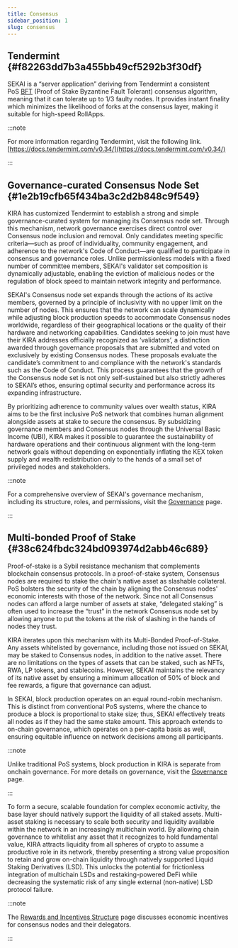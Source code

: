 ```yaml
---
title: Consensus
sidebar_position: 1
slug: consensus
---
```





## Tendermint {#f82263dd7b3a455bb49cf5292b3f30df}


SEKAI is a “server application” deriving from Tendermint a consistent PoS [BFT](https://en.wikipedia.org/wiki/Byzantine_fault_tolerance) (Proof of Stake Byzantine Fault Tolerant) consensus algorithm, meaning that it can tolerate up to 1/3 faulty nodes. It provides instant finality which minimizes the likelihood of forks at the consensus layer, making it suitable for high-speed RollApps.


:::note

For more information regarding Tendermint, visit the following link. [https://docs.tendermint.com/v0.34/](https://docs.tendermint.com/v0.34/)

:::




## Governance-curated Consensus Node Set {#1e2b19cfb65f434ba3c2d2b848c9f549}


KIRA has customized Tendermint to establish a strong and simple governance-curated system for managing its Consensus node set. Through this mechanism, network governance exercises direct control over Consensus node inclusion and removal. Only candidates meeting specific criteria—such as proof of individuality, community engagement, and adherence to the network's Code of Conduct—are qualified to participate in consensus and governance roles. Unlike permissionless models with a fixed number of committee members, SEKAI's validator set composition is dynamically adjustable, enabling the eviction of malicious nodes or the regulation of block speed to maintain network integrity and performance.


SEKAI's Consensus node set expands through the actions of its active members, governed by a principle of inclusivity with no upper limit on the number of nodes. This ensures that the network can scale dynamically while adjusting block production speeds to accommodate Consensus nodes worldwide, regardless of their geographical locations or the quality of their hardware and networking capabilities. Candidates seeking to join must have their KIRA addresses officially recognized as ‘validators’, a distinction awarded through governance proposals that are submitted and voted on exclusively by existing Consensus nodes. These proposals evaluate the candidate’s commitment to and compliance with the network's standards such as the Code of Conduct. This process guarantees that the growth of the Consensus node set is not only self-sustained but also strictly adheres to SEKAI’s ethos, ensuring optimal security and performance across its expanding infrastructure.


By prioritizing adherence to community values over wealth status, KIRA aims to be the first inclusive PoS network that combines human alignment alongside assets at stake to secure the consensus. By subsidizing governance members and Consensus nodes through the Universal Basic Income (UBI), KIRA makes it possible to guarantee the sustainability of hardware operations and their continuous alignment with the long-term network goals without depending on exponentially inflating the KEX token supply and wealth redistribution only to the hands of a small set of privileged nodes and stakeholders.


:::note

For a comprehensive overview of SEKAI's governance mechanism, including its structure, roles, and permissions, visit the [Governance](/learn/what-is-kira/backend---sekai/governance) page.

:::




## Multi-bonded Proof of Stake {#38c624fbdc324bd093974d2abb46c689}


Proof-of-stake is a Sybil resistance mechanism that complements blockchain consensus protocols. In a proof-of-stake system, Consensus nodes are required to stake the chain's native asset as slashable collateral. PoS bolsters the security of the chain by aligning the Consensus nodes' economic interests with those of the network. Since not all Consensus nodes can afford a large number of assets at stake, “delegated staking” is often used to increase the “trust” in the network Consensus node set by allowing anyone to put the tokens at the risk of slashing in the hands of nodes they trust.


KIRA iterates upon this mechanism with its Multi-Bonded Proof-of-Stake. Any assets whitelisted by governance, including those not issued on SEKAI, may be staked to Consensus nodes, in addition to the native asset. There are no limitations on the types of assets that can be staked, such as NFTs, RWA, LP tokens, and stablecoins. However, SEKAI maintains the relevancy of its native asset by ensuring a minimum allocation of 50% of block and fee rewards, a figure that governance can adjust.


In SEKAI, block production operates on an equal round-robin mechanism. This is distinct from conventional PoS systems, where the chance to produce a block is proportional to stake size; thus, SEKAI effectively treats all nodes as if they had the same stake amount. This approach extends to on-chain governance, which operates on a per-capita basis as well, ensuring equitable influence on network decisions among all participants.


:::note

Unlike traditional PoS systems, block production in KIRA is separate from onchain governance. For more details on governance, visit the [Governance](/learn/what-is-kira/backend---sekai/governance) page.

:::




To form a secure, scalable foundation for complex economic activity, the base layer should natively support the liquidity of all staked assets. Multi-asset staking is necessary to scale both security and liquidity available within the network in an increasingly multichain world. By allowing chain governance to whitelist any asset that it recognizes to hold fundamental value, KIRA attracts liquidity from all spheres of crypto to assume a productive role in its network, thereby presenting a strong value proposition to retain and grow on-chain liquidity through natively supported Liquid Staking Derivatives (LSD). This unlocks the potential for frictionless integration of multichain LSDs and restaking-powered DeFi while decreasing the systematic risk of any single external (non-native) LSD protocol failure.


:::note

The [Rewards and Incentives Structure](/learn/kira’s-economics/rewards-and-incentives-structure) page discusses economic incentives for consensus nodes and their delegators.

:::




